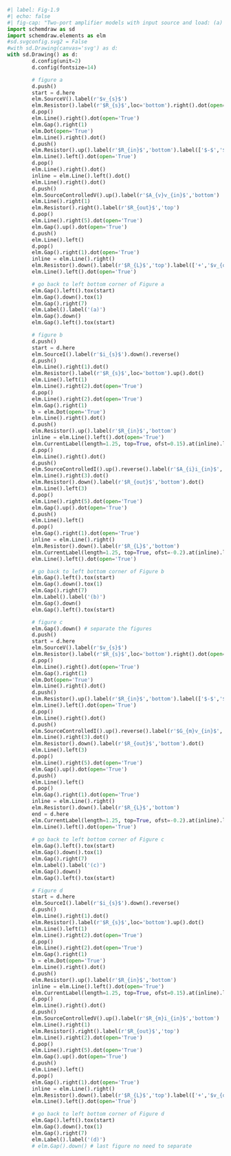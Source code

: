 
```python
#| label: Fig-1.9
#| echo: false
#| fig-cap: "Two-port amplifier models with input source and load: (a) voltage amplifier, (b) current amplifier, (c) transconductance amplifier, and (d) transresistance amplifier"
import schemdraw as sd
import schemdraw.elements as elm
#sd.svgconfig.svg2 = False
#with sd.Drawing(canvas='svg') as d:
with sd.Drawing() as d:
        d.config(unit=2)
        d.config(fontsize=14)

        # figure a
        d.push()
        start = d.here
        elm.SourceV().label(r'$v_{s}$')
        elm.Resistor().label(r'$R_{s}$',loc='bottom').right().dot(open='True')
        d.pop()
        elm.Line().right().dot(open='True')
        elm.Gap().right(1)
        elm.Dot(open='True')
        elm.Line().right().dot()
        d.push()
        elm.Resistor().up().label(r'$R_{in}$','bottom').label(['$-$','$v_{in}$','+'],'top')
        elm.Line().left().dot(open='True')
        d.pop()
        elm.Line().right().dot()
        inline = elm.Line().left().dot()
        elm.Line().right().dot()
        d.push()
        elm.SourceControlledV().up().label(r'$A_{v}v_{in}$','bottom')
        elm.Line().right(1)
        elm.Resistor().right().label(r'$R_{out}$','top')
        d.pop()
        elm.Line().right(5).dot(open='True')
        elm.Gap().up().dot(open='True')
        d.push()
        elm.Line().left()
        d.pop()
        elm.Gap().right(1).dot(open='True')
        inline = elm.Line().right()
        elm.Resistor().down().label(r'$R_{L}$','top').label(['+','$v_{out}$','$-$'],'bottom')
        elm.Line().left().dot(open='True')

        # go back to left bottom corner of Figure a
        elm.Gap().left().tox(start)
        elm.Gap().down().tox(1)
        elm.Gap().right(7)
        elm.Label().label('(a)')
        elm.Gap().down()
        elm.Gap().left().tox(start)

        # figure b
        d.push()
        start = d.here
        elm.SourceI().label(r'$i_{s}$').down().reverse()
        d.push()
        elm.Line().right(1).dot()
        elm.Resistor().label(r'$R_{s}$',loc='bottom').up().dot()
        elm.Line().left(1)
        elm.Line().right(2).dot(open='True')
        d.pop()
        elm.Line().right(2).dot(open='True')
        elm.Gap().right(1)
        b = elm.Dot(open='True')
        elm.Line().right().dot()
        d.push()
        elm.Resistor().up().label(r'$R_{in}$','bottom')
        inline = elm.Line().left().dot(open='True')
        elm.CurrentLabel(length=1.25, top=True, ofst=0.15).at(inline).label('$i_{in}$','bottom').reverse()
        d.pop()
        elm.Line().right().dot()
        d.push()
        elm.SourceControlledI().up().reverse().label(r'$A_{i}i_{in}$','bottom')
        elm.Line().right(3).dot()
        elm.Resistor().down().label(r'$R_{out}$','bottom').dot()
        elm.Line().left(3)
        d.pop()
        elm.Line().right(5).dot(open='True')
        elm.Gap().up().dot(open='True')
        d.push()
        elm.Line().left()
        d.pop()
        elm.Gap().right(1).dot(open='True')
        inline = elm.Line().right()
        elm.Resistor().down().label(r'$R_{L}$','bottom')
        elm.CurrentLabel(length=1.25, top=True, ofst=-0.2).at(inline).label('$i_{out}$','bottom').reverse()
        elm.Line().left().dot(open='True')

        # go back to left bottom corner of Figure b
        elm.Gap().left().tox(start)
        elm.Gap().down().tox(1)
        elm.Gap().right(7)
        elm.Label().label('(b)')
        elm.Gap().down()
        elm.Gap().left().tox(start)

        # figure c
        elm.Gap().down() # separate the figures
        d.push()
        start = d.here
        elm.SourceV().label(r'$v_{s}$')
        elm.Resistor().label(r'$R_{s}$',loc='bottom').right().dot(open='True')
        d.pop()
        elm.Line().right().dot(open='True')
        elm.Gap().right(1)
        elm.Dot(open='True')
        elm.Line().right().dot()
        d.push()
        elm.Resistor().up().label(r'$R_{in}$','bottom').label(['$-$','$v_{in}$','$+$'],'top')
        elm.Line().left().dot(open='True')
        d.pop()
        elm.Line().right().dot()
        d.push()
        elm.SourceControlledI().up().reverse().label(r'$G_{m}v_{in}$','bottom')
        elm.Line().right(3).dot()
        elm.Resistor().down().label(r'$R_{out}$','bottom').dot()
        elm.Line().left(3)
        d.pop()
        elm.Line().right(5).dot(open='True')
        elm.Gap().up().dot(open='True')
        d.push()
        elm.Line().left()
        d.pop()
        elm.Gap().right(1).dot(open='True')
        inline = elm.Line().right()
        elm.Resistor().down().label(r'$R_{L}$','bottom')
        end = d.here
        elm.CurrentLabel(length=1.25, top=True, ofst=-0.2).at(inline).label('$i_{out}$','bottom').reverse()
        elm.Line().left().dot(open='True')
       
        # go back to left bottom corner of Figure c
        elm.Gap().left().tox(start)
        elm.Gap().down().tox(1)
        elm.Gap().right(7)
        elm.Label().label('(c)')
        elm.Gap().down()
        elm.Gap().left().tox(start)

        # Figure d
        start = d.here
        elm.SourceI().label(r'$i_{s}$').down().reverse()
        d.push()
        elm.Line().right(1).dot()
        elm.Resistor().label(r'$R_{s}$',loc='bottom').up().dot()
        elm.Line().left(1)
        elm.Line().right(2).dot(open='True')
        d.pop()
        elm.Line().right(2).dot(open='True')
        elm.Gap().right(1)
        b = elm.Dot(open='True')
        elm.Line().right().dot()
        d.push()
        elm.Resistor().up().label(r'$R_{in}$','bottom')
        inline = elm.Line().left().dot(open='True')
        elm.CurrentLabel(length=1.25, top=True, ofst=0.15).at(inline).label('$i_{in}$','bottom').reverse()
        d.pop()
        elm.Line().right().dot()
        d.push()
        elm.SourceControlledV().up().label(r'$R_{m}i_{in}$','bottom')
        elm.Line().right(1)
        elm.Resistor().right().label(r'$R_{out}$','top')
        elm.Line().right(2).dot(open='True')
        d.pop()
        elm.Line().right(5).dot(open='True')
        elm.Gap().up().dot(open='True')
        d.push()
        elm.Line().left()
        d.pop()
        elm.Gap().right(1).dot(open='True')
        inline = elm.Line().right()
        elm.Resistor().down().label(r'$R_{L}$','top').label(['+','$v_{out}$','$-$'],'bottom')
        elm.Line().left().dot(open='True')

        # go back to left bottom corner of Figure d
        elm.Gap().left().tox(start)
        elm.Gap().down().tox(1)
        elm.Gap().right(7)
        elm.Label().label('(d)')
        # elm.Gap().down() # last figure no need to separate
```

